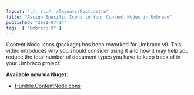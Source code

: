 ```yaml
---
layout: "./../../../layouts/Post.astro"
title: "Assign Specific Icons to Your Content Nodes in Umbraco"
published: "2021-07-14"
tags: [ "Umbraco 9" ]
---
```


<YouTube id="ihr4TrXfugE" />

Content Node Icons (package) has been reworked for Umbraco v9. This video introduces why you should consider using it and how it may help you reduce the total number of document types you have to keep track of in your Umbraco project.

**Available now via Nuget:**

- [Humble.ContentNodeIcons](https://www.nuget.org/packages/Humble.ContentNodeIcons/)
